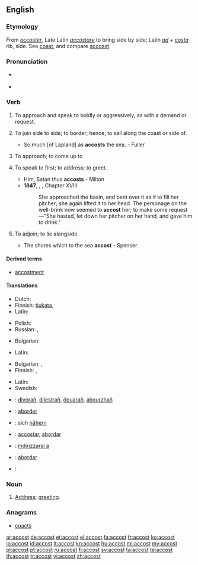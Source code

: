 ==English==

===Etymology===
From {{etyl|frm}} ''[[accoster]]'', Late Latin ''[[accostare]]'' to bring side by side; Latin ''[[ad]]'' + ''[[costa]]'' rib, side. See [[coast]], and compare [[accoast]].

===Pronunciation===
* {{a|US}} {{IPA|/əˈkɔst/}}
* {{audio|en-us-accost.ogg|Audio (US)}}

===Verb===
{{en-verb}}

# {{transitive}} To approach and speak to boldly or aggressively, as with a demand or request.
# {{transitive|obsolete}} To join side to side; to border; hence, to sail along the coast or side of.
#* So much [of Lapland] as '''accosts''' the sea. - Fuller
# {{transitive|obsolete|Shakespearian}} To approach; to come up to
# {{transitive}} To speak to first; to address; to greet.
#* Him, Satan thus '''accosts''' - Milton
#* '''1847''', {{w|Charlotte Brontë}}, {{w|Jane Eyre}}, Chapter XVIII
#*: She approached the basin, and bent over it as if to fill her pitcher; she again lifted it to her head. The personage on the well-brink now seemed to '''accost''' her; to make some request—"She hasted, let down her pitcher on her hand, and gave him to drink."
# {{intransitive|obsolete}} To adjoin; to lie alongside
#* The shores which to the sea '''accost''' - Spenser

====Derived terms====
* [[accostment]]

====Translations====
{{trans-top|to approach and speak to boldly or aggressively, as with a demand or request}}
* Dutch: {{t|nl|aanklampen}}
* Finnish: [[tiukata]], {{t|fi|vaatia}}
* Latin: {{t|la|affor}}
{{trans-mid}}
* Polish: {{t|pl|zaczepiać}}
* Russian: {{t+|ru|обращаться}}, {{t+|ru|заговаривать}}
{{trans-bottom}}

{{trans-top|to join side to side; to border; hence, to sail along the coast or side of}}
* Bulgarian: {{t|bg|акостирам}}
{{trans-mid}}
* Latin: {{t|la|affor}}
{{trans-bottom}}

{{trans-top|to speak to first, to address, to greet}}
* Bulgarian: {{t|bg|заговарям}},  {{t|bg|обръщам се към}}
* Finnish: {{t|fi|puhutella}}, {{t|fi|tervehtiä}}
{{trans-mid}}
* Latin: {{t|la|affor}}
* Swedish: {{t|sv|tilltala}}
{{trans-bottom}}

{{checktrans-top}}
* {{ttbc|br}}: [[divorañ]], [[dilestrañ]], [[douarañ]], [[abourzhañ]]
* {{ttbc|fr}}: [[aborder]]
* {{ttbc|de}}: sich [[nähern]]
* {{ttbc|ia}}: [[accostar]], [[abordar]]
* {{ttbc|it}}: [[indirizzarsi a]]
{{trans-mid}}
* {{ttbc|pt}}: [[abordar]]
* {{ttbc|es}}: {{t+|es|acercar|alt=acercarse a}}
{{trans-bottom}}

===Noun===
{{en-noun}}

# {{rare}} [[address|Address]]; [[greeting]].

===Anagrams===
* [[coacts#English|coacts]]

[[ar:accost]]
[[de:accost]]
[[et:accost]]
[[el:accost]]
[[fa:accost]]
[[fr:accost]]
[[ko:accost]]
[[io:accost]]
[[id:accost]]
[[it:accost]]
[[kn:accost]]
[[hu:accost]]
[[ml:accost]]
[[my:accost]]
[[pl:accost]]
[[pt:accost]]
[[ru:accost]]
[[fi:accost]]
[[sv:accost]]
[[ta:accost]]
[[te:accost]]
[[th:accost]]
[[tr:accost]]
[[vi:accost]]
[[zh:accost]]